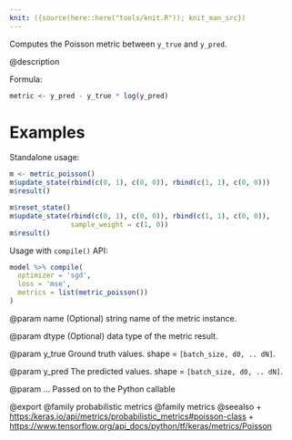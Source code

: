 ```yaml
---
knit: ({source(here::here("tools/knit.R")); knit_man_src})
---
```

Computes the Poisson metric between `y_true` and `y_pred`.

@description

Formula:

```r
metric <- y_pred - y_true * log(y_pred)
```

# Examples
Standalone usage:

```r
m <- metric_poisson()
m$update_state(rbind(c(0, 1), c(0, 0)), rbind(c(1, 1), c(0, 0)))
m$result()
```

```r
m$reset_state()
m$update_state(rbind(c(0, 1), c(0, 0)), rbind(c(1, 1), c(0, 0)),
               sample_weight = c(1, 0))
m$result()
```

Usage with `compile()` API:

```r
model %>% compile(
  optimizer = 'sgd',
  loss = 'mse',
  metrics = list(metric_poisson())
)
```

@param name
(Optional) string name of the metric instance.

@param dtype
(Optional) data type of the metric result.

@param y_true
Ground truth values. shape = `[batch_size, d0, .. dN]`.

@param y_pred
The predicted values. shape = `[batch_size, d0, .. dN]`.

@param ...
Passed on to the Python callable

@export
@family probabilistic metrics
@family metrics
@seealso
+ <https:/keras.io/api/metrics/probabilistic_metrics#poisson-class>
+ <https://www.tensorflow.org/api_docs/python/tf/keras/metrics/Poisson>

